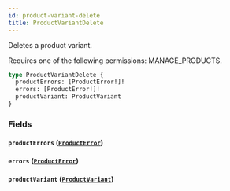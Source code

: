 ```yaml
---
id: product-variant-delete
title: ProductVariantDelete
---
```


Deletes a product variant.

Requires one of the following permissions: MANAGE_PRODUCTS.

```graphql
type ProductVariantDelete {
  productErrors: [ProductError!]!
  errors: [ProductError!]!
  productVariant: ProductVariant
}
```

### Fields

#### `productErrors` ([`ProductError`](../../../developer/api-reference/objects/product-error))

#### `errors` ([`ProductError`](../../../developer/api-reference/objects/product-error))

#### `productVariant` ([`ProductVariant`](../../../developer/api-reference/objects/product-variant))
